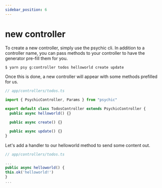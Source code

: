 ```yaml
---
sidebar_position: 6
---
```



# new controller

To create a new controller, simply use the psychic cli. In addition to a controller name, you can pass methods to your controller to have the generator pre-fill them for you.

```bash
$ yarn psy g:controller todos helloworld create update
```

Once this is done, a new controller will appear with some methods prefilled for us.

```ts
// app/controllers/todos.ts

import { PsychicController, Params } from "psychic"

export default class TodosController extends PsychicController {
  public async helloworld() {}

  public async create() {}

  public async update() {}
}
```

Let's add a handler to our helloworld method to send some content out.

```ts
// app/controllers/todos.ts

...
public async helloworld() {
this.ok('helloworld!')
}
...
```
